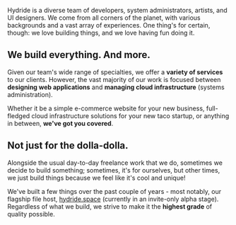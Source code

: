 
Hydride is a diverse team of developers, system administrators, artists, and UI designers. We come from all corners of the planet, with various backgrounds and a vast array of experiences. One thing's for certain, though: <GradientBold>we love building things, and we love having fun doing it.</GradientBold>

## We build everything. And more.
Given our team's wide range of specialties, we offer a <b className={yellowGradientText}>variety of services</b> to our clients. However, the vast majority of our work is focused between <b>designing web applications</b> and <b>managing cloud infrastructure</b> (systems administration).

Whether it be a simple e-commerce website for your new business, full-fledged cloud infrastructure solutions for your new taco startup, or anything in between, <b className={yellowGradientText}>we've got you covered</b>.

## Not just for the dolla-dolla.
Alongside the usual day-to-day freelance work that we do, sometimes we decide to build something; sometimes, it's for ourselves, but other times, we just build things because we feel like it's cool and unique! 

We've built a few things over the past couple of years - most notably, our flagship file host, [hydride.space](https://new.hydride.space) (currently in an invite-only alpha stage). Regardless of what we build, we strive to make it the <b className={yellowGradientText}>highest grade</b> of quality possible.